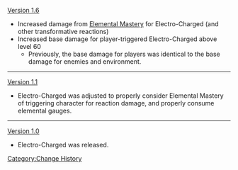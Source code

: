 [[Version 1.6]]
* Increased damage from [[Elemental Mastery]] for Electro-Charged (and other transformative reactions)
* Increased base damage for player-triggered Electro-Charged above level 60
** Previously, the base damage for players was identical to the base damage for enemies and environment.
----
[[Version 1.1]]
* Electro-Charged was adjusted to properly consider Elemental Mastery of triggering character for reaction damage, and properly consume elemental gauges.
----
[[Version 1.0]]
* Electro-Charged was released.
<noinclude>[[Category:Change History]]</noinclude>